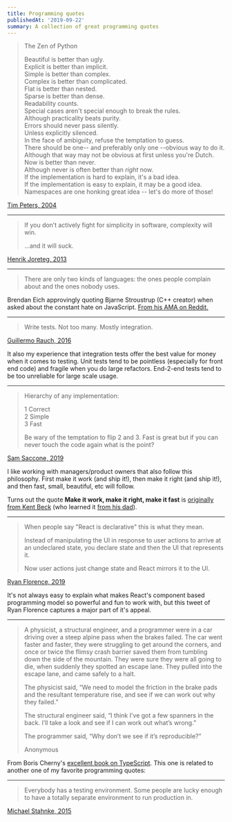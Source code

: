 ```yaml
---
title: Programming quotes
publishedAt: '2019-09-22'
summary: A collection of great programming quotes
---
```


> The Zen of Python
>
> Beautiful is better than ugly.<br/>
> Explicit is better than implicit.<br/>
> Simple is better than complex.<br/>
> Complex is better than complicated.<br/>
> Flat is better than nested.<br/>
> Sparse is better than dense.<br/>
> Readability counts.<br/>
> Special cases aren't special enough to break the rules.<br/>
> Although practicality beats purity.<br/>
> Errors should never pass silently.<br/>
> Unless explicitly silenced.<br/>
> In the face of ambiguity, refuse the temptation to guess.<br/>
> There should be one-- and preferably only one --obvious way to do it.<br/>
> Although that way may not be obvious at first unless you're Dutch.<br/>
> Now is better than never.<br/>
> Although never is often better than _right_ now.<br/>
> If the implementation is hard to explain, it's a bad idea.<br/>
> If the implementation is easy to explain, it may be a good idea.<br/>
> Namespaces are one honking great idea -- let's do more of those!<br/>

[Tim Peters, 2004](https://peps.python.org/pep-0020/)

---

> If you don’t actively fight for simplicity in software, complexity will win.
>
> …and it will suck.

[Henrik Joreteg, 2013](https://twitter.com/HenrikJoreteg/status/364989455414726657)

---

> There are only two kinds of languages: the ones people complain about and the ones nobody uses.

Brendan Eich approvingly quoting Bjarne Stroustrup (C++ creator) when asked about the constant hate on JavaScript. [From his AMA on Reddit.](https://reddit.com/r/IAmA/comments/dwfbmf/im_brendan_eich_inventor_of_javascript_and/f7j1ohf/)

---

> Write tests. Not too many. Mostly integration.

[Guillermo Rauch, 2016](https://twitter.com/rauchg/status/807626710350839808)

It also my experience that integration tests offer the best value for money when it comes to testing. Unit tests tend to be pointless (especially for front end code) and fragile when you do large refactors. End-2-end tests tend to be too unreliable for large scale usage.

---

> Hierarchy of any implementation:
>
> 1 Correct  
> 2 Simple  
> 3 Fast
>
> Be wary of the temptation to flip 2 and 3. Fast is great but if you can never touch the code again what is the point?

[Sam Saccone, 2019](https://twitter.com/samccone/status/1160660630631673856)

I like working with managers/product owners that also follow this philosophy. First make it work (and ship it!), then make it right (and ship it!), and then fast, small, beautiful, etc will follow.

Turns out the quote **Make it work, make it right, make it fast** is [originally from Kent Beck](https://wiki.c2.com/?MakeItWorkMakeItRightMakeItFast) (who learned it [from his dad](https://twitter.com/KentBeck/status/1297256742170968064)).

---

> When people say "React is declarative" this is what they mean.
>
> Instead of manipulating the UI in response to user actions to arrive at an undeclared state, you declare state and then the UI that represents it.
>
> Now user actions just change state and React mirrors it to the UI.

[Ryan Florence, 2019](https://twitter.com/ryanflorence/status/1162463162337120256?s=20)

It's not always easy to explain what makes React's component based programming model so powerful and fun to work with, but this tweet of Ryan Florence captures a major part of it's appeal.

---

> A physicist, a structural engineer, and a programmer were in a car driving over a steep alpine pass when the brakes failed. The car went faster and faster, they were struggling to get around the corners, and once or twice the flimsy crash barrier saved them from tumbling down the side of the mountain. They were sure they were all going to die, when suddenly they spotted an escape lane. They pulled into the escape lane, and came safely to a halt.
>
> The physicist said, “We need to model the friction in the brake pads and the resultant temperature rise, and see if we can work out why they failed.”
>
> The structural engineer said, “I think I’ve got a few spanners in the back. I’ll take a look and see if I can work out what’s wrong.”
>
> The programmer said, “Why don’t we see if it’s reproducible?”
>
> Anonymous

From Boris Cherny's [excellent book on TypeScript](/programming-typescript-reading-notes/). This one is related to another one of my favorite programming quotes:

---

> Everybody has a testing environment. Some people are lucky enough to have a totally separate environment to run production in.

[Michael Stahnke, 2015](https://twitter.com/stahnma/status/634849376343429120?s=20)
